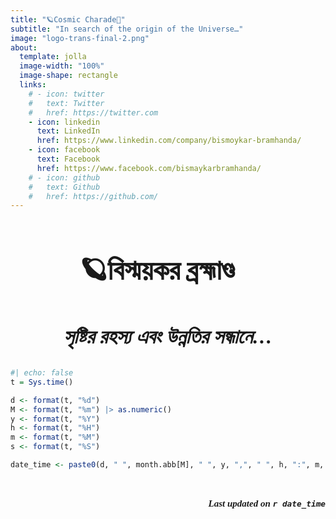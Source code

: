 ```yaml
---
title: "🪐Cosmic Charade🌠"
subtitle: "In search of the origin of the Universe…"
image: "logo-trans-final-2.png"
about:
  template: jolla
  image-width: "100%"
  image-shape: rectangle
  links:
    # - icon: twitter
    #   text: Twitter
    #   href: https://twitter.com
    - icon: linkedin
      text: LinkedIn
      href: https://www.linkedin.com/company/bismoykar-bramhanda/
    - icon: facebook
      text: Facebook
      href: https://www.facebook.com/bismaykarbramhanda/
    # - icon: github
    #   text: Github
    #   href: https://github.com/
---
```


# 🪐বিস্ময়কর ব্রহ্মাণ্ড🌠 {style="text-align: center; font-family: Li Alinur Subas Unicode; font-size: 45px"}

### *সৃষ্টির রহস্য এবং উন্নতির সন্ধানে...* {style="text-align: center; font-family: bensen; font-size: 32px"}

```r
#| echo: false
t = Sys.time()

d <- format(t, "%d")
M <- format(t, "%m") |> as.numeric()
y <- format(t, "%Y")
h <- format(t, "%H")
m <- format(t, "%M")
s <- format(t, "%S")

date_time <- paste0(d, " ", month.abb[M], " ", y, ",", " ", h, ":", m, ":", s, " ", "IST")
```

 

```{=html}
<script async src="https://pagead2.googlesyndication.com/pagead/js/adsbygoogle.js?client=ca-pub-8479395590405219"
     crossorigin="anonymous"></script>
```
::: {style="font-family: Bahnschrift; font-size: 15px; text-align: right"}
***Last updated on `r date_time`***
:::
